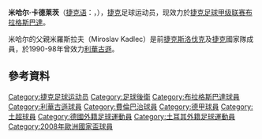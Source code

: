 {{noteta
|G1=德甲
|G2=Football
|G3=uefa
|T=zh-hans:米哈尔·卡德莱茨;zh-hk:米哈爾·卡歷;zh-tw:米哈爾·卡德萊茨;
|1=zh-hans:卡德莱茨;zh-hk:卡歷;zh-tw:卡德萊茨;
}}
{{Football player infobox
| playername = 米哈尔·卡德莱茨<br />''Michal Kadlec''
| image = [[File:MichalKadlec'13.JPG|220px]]
| fullname = 米哈尔·卡德莱茨
| englishfullname = 
| height = {{height|m=1.83}}
| nickname = 
| dateofbirth = {{birth date and age|1984|12|13}} 
| cityofbirth = [[维什科夫|维什科夫]]
| countryofbirth = [[捷克|捷克]]
| currentclub         = [[布拉格斯巴達足球俱樂部|布拉格斯巴達]]
| clubnumber          = 3
| position = [[後衛_(足球)|后卫]]
| years1 = 2001–2005 | clubs1 = [[斯洛瓦茨科足球俱乐部|斯洛瓦茨科]]                        | caps1 = 34  | goals1 = 1
| years2 = 2005–2008 | clubs2 = [[布拉格斯巴達足球俱樂部|布拉格斯巴達]]                         | caps2 = 95  | goals2 = 7
| years3 = 2008–2013 | clubs3 = [[勒沃库森足球俱乐部|勒沃库森]]  | caps3 = 128 | goals3 = 8
| years4 = 2013–2016 | clubs4 = [[费内巴切体育俱乐部|费内巴切]] | caps4 = 30  | goals4 = 3
| years5 = 2016–     | clubs5 = [[布拉格斯巴達足球俱樂部|布拉格斯巴達]] | caps5 = 30  | goals5 = 1
| nationalyears1 = 2002 | nationalteam1 = 捷克U18 | nationalcaps1 = 7 | nationalgoals1 = 0
| nationalyears2 = 2002–2003 | nationalteam2 = 捷克U19 | nationalcaps2 = 10 | nationalgoals2 = 0
| nationalyears3 = 2004–2007 | nationalteam3 = [[捷克21歲以下國家足球隊|捷克U21]] | nationalcaps3 = 26 | nationalgoals3 = 1
| nationalyears4 = 2007– | nationalteam4 = [[捷克國家足球隊|捷克]] | nationalcaps4 = 67| nationalgoals4 = 8
| pcupdate = 2009年2月10日
| ntupdate = 2008年8月19日
}}

'''米哈尔·卡德莱茨'''（[[捷克语|捷克语]]：{{lang|cs|'''Michal Kadlec'''}}，{{bd|1984年|2月13日|catidx=Kadlec, Michal}}），[[捷克|捷克]]足球运动员，现效力於[[捷克足球甲级联赛|捷克足球甲级联赛]][[布拉格斯巴達足球俱樂部|布拉格斯巴達]]。

米哈尔的父親米羅斯拉夫（Miroslav Kadlec）是前[[捷克斯洛伐克國家足球隊|捷克斯洛伐克]]及[[捷克國家足球隊|捷克]]國家隊成員，於1990-98年曾效力[[勒沃库森足球俱乐部|利華古遜]]。

== 參考資料 ==
<div class="references-small">
<references />
</div>

{{2008年欧洲足球锦标赛捷克参赛名单}}
{{2016年歐洲國家盃捷克參賽名單}}

{{DEFAULTSORT:Kadlec, Michal}}
[[Category:捷克足球运动员|Category:捷克足球运动员]]
[[Category:足球後衛|Category:足球後衛]]
[[Category:布拉格斯巴達球員|Category:布拉格斯巴達球員]]
[[Category:利華古遜球員|Category:利華古遜球員]]
[[Category:費倫巴治球員|Category:費倫巴治球員]]
[[Category:德甲球員|Category:德甲球員]]
[[Category:土超球員|Category:土超球員]]
[[Category:德國外籍足球運動員|Category:德國外籍足球運動員]]
[[Category:土耳其外籍足球運動員|Category:土耳其外籍足球運動員]]
[[Category:2008年歐洲國家盃球員|Category:2008年歐洲國家盃球員]]